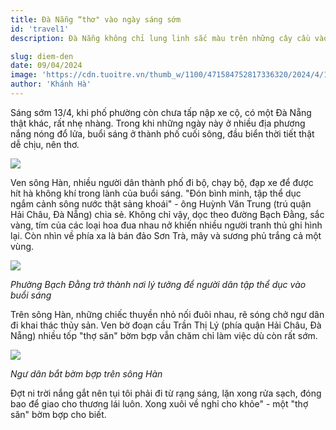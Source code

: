 ---
title: Đà Nẵng “thơ" vào ngày sáng sớm
id: 'travel1'
description: Đà Nẵng không chỉ lung linh sắc màu trên những cây cầu vào mỗi tối, mà dòng sông Hàn của thành phố này còn mang một vẻ đẹp yên ả vào sáng sớm.

slug: diem-den
date: 09/04/2024
image: 'https://cdn.tuoitre.vn/thumb_w/1100/471584752817336320/2024/4/19/base64-17134953950941737764693.jpeg'
author: 'Khánh Hà'
---

Sáng sớm 13/4, khi phố phường còn chưa tấp nập xe cộ, có một Đà Nẵng thật khác, rất nhẹ nhàng. Trong khi những ngày này ở nhiều địa phương nắng nóng đổ lửa, buổi sáng ở thành phố cuối sông, đầu biển thời tiết thật dễ chịu, nên thơ.

![](https://cdn.tuoitre.vn/471584752817336320/2024/4/19/base64-17134951470501277507161.jpeg)

Ven sông Hàn, nhiều người dân thành phố đi bộ, chạy bộ, đạp xe để được hít hà không khí trong lành của buổi sáng. "Đón bình minh, tập thể dục ngắm cảnh sông nước thật sảng khoái" - ông Huỳnh Văn Trung (trú quận Hải Châu, Đà Nẵng) chia sẻ.
Không chỉ vậy, dọc theo đường Bạch Đằng, sắc vàng, tím của các loại hoa đua nhau nở khiến nhiều người tranh thủ ghi hình lại. Còn nhìn về phía xa là bán đảo Sơn Trà, mây và sương phủ trắng cả một vùng.

![](https://cdn.tuoitre.vn/thumb_w/1100/471584752817336320/2024/4/19/base64-17134953950941737764693.jpeg)

_Phường Bạch Đằng trở thành nơi lý tưởng để người dân tập thể dục vào buổi sáng_

Trên sông Hàn, những chiếc thuyền nhỏ nối đuôi nhau, rẽ sóng chở ngư dân đi khai thác thủy sản. Ven bờ đoạn cầu Trần Thị Lý (phía quận Hải Châu, Đà Nẵng) nhiều tốp "thợ săn" bờm bợp vẫn chăm chỉ làm việc dù còn rất sớm.

![](https://cdn.tuoitre.vn/471584752817336320/2024/4/19/base64-17134938893901878484699.jpeg)

_Ngư dân bắt bờm bợp trên sông Hàn_

Đợt ni trời nắng gắt nên tụi tôi phải đi từ rạng sáng, lặn xong rửa sạch, đóng bao để giao cho thương lái luôn. Xong xuôi về nghỉ cho khỏe" - một "thợ săn" bờm bợp cho biết.
